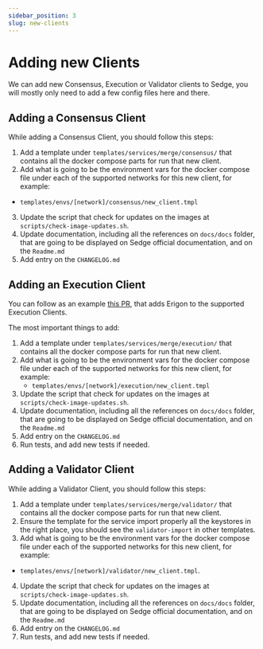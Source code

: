 ```yaml
---
sidebar_position: 3
slug: new-clients
---
```


# Adding new Clients

We can add new Consensus, Execution or Validator clients to Sedge, you will mostly only need to add a few config files
here and there.

## Adding a Consensus Client

While adding a Consensus Client, you should follow this steps:
1. Add a template under `templates/services/merge/consensus/` that contains all the docker compose parts for run that
new client.
2. Add what is going to be the environment vars for the docker compose file under each of the supported networks for this
new client, for example:
 - `templates/envs/[network]/consensus/new_client.tmpl`
3. Update the script that check for updates on the images at `scripts/check-image-updates.sh`.
4. Update documentation, including all the references on `docs/docs` folder, that are going to be displayed on Sedge
official documentation, and on the `Readme.md`
5. Add entry on the `CHANGELOG.md`

## Adding an Execution Client

You can follow as an example [this PR](https://github.com/NethermindEth/sedge/pull/156), that adds Erigon to the
supported Execution Clients.

The most important things to add:
1. Add a template under `templates/services/merge/execution/` that contains all the docker compose parts for run that
new client.
2. Add what is going to be the environment vars for the docker compose file under each of the supported networks for this
new client, for example:
    - `templates/envs/[network]/execution/new_client.tmpl`
3. Update the script that check for updates on the images at `scripts/check-image-updates.sh`.
4. Update documentation, including all the references on `docs/docs` folder, that are going to be displayed on Sedge
official documentation, and on the `Readme.md`
5. Add entry on the `CHANGELOG.md`
6. Run tests, and add new tests if needed.

## Adding a Validator Client

While adding a Validator Client, you should follow this steps:
1. Add a template under `templates/services/merge/validator/` that contains all the docker compose parts for run that
new client.
2. Ensure the template for the service import properly all the keystores in the right place, you should see the
`validator-import` in other templates.
3. Add what is going to be the environment vars for the docker compose file under each of the supported networks for this
new client, for example:
 - `templates/envs/[network]/validator/new_client.tmpl`.
4. Update the script that check for updates on the images at `scripts/check-image-updates.sh`.
5. Update documentation, including all the references on `docs/docs` folder, that are going to be displayed on Sedge
official documentation, and on the `Readme.md`
6. Add entry on the `CHANGELOG.md`
7. Run tests, and add new tests if needed.
